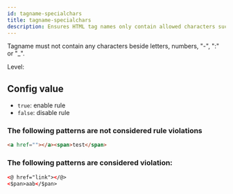 ```yaml
---
id: tagname-specialchars
title: tagname-specialchars
description: Ensures HTML tag names only contain allowed characters such as letters, numbers, hyphens, colons, or underscores.
---
```



Tagname must not contain any characters beside letters, numbers, "-", ":" or "\_".

Level: <Badge text="Error" variant="danger" />

## Config value

- `true`: enable rule
- `false`: disable rule

### The following patterns are **not** considered rule violations

```html
<a href=""></a><span>test</span>
```

### The following patterns are considered violation:

```html
<@ href="link"></@>
<$pan>aab</$pan>
```
